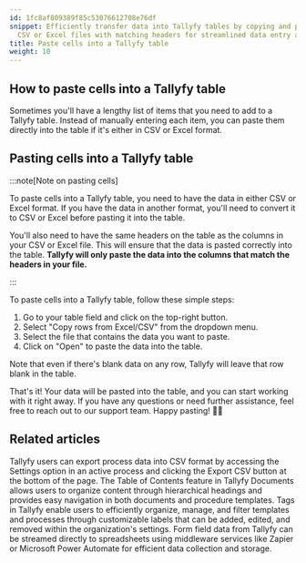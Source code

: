 ```yaml
---
id: 1fc8af809389f85c53076612708e76df
snippet: Efficiently transfer data into Tallyfy tables by copying and pasting from
  CSV or Excel files with matching headers for streamlined data entry and management.
title: Paste cells into a Tallyfy table
weight: 10
---
```


## How to paste cells into a Tallyfy table

Sometimes you'll have a lengthy list of items that you need to add to a Tallyfy table. Instead of manually entering each item, you can paste them directly into the table if it's either in CSV or Excel format.

## Pasting cells into a Tallyfy table

:::note[Note on pasting cells]

To paste cells into a Tallyfy table, you need to have the data in either CSV or Excel format. If you have the data in another format, you'll need to convert it to CSV or Excel before pasting it into the table.

You'll also need to have the same headers on the table as the columns in your CSV or Excel file. This will ensure that the data is pasted correctly into the table. **Tallyfy will only paste the data into the columns that match the headers in your file.**

:::

To paste cells into a Tallyfy table, follow these simple steps:

1. Go to your table field and click on the top-right button.
2. Select "Copy rows from Excel/CSV" from the dropdown menu.
3. Select the file that contains the data you want to paste.
4. Click on "Open" to paste the data into the table.

Note that even if there's blank data on any row, Tallyfy will leave that row blank in the table.

That's it! Your data will be pasted into the table, and you can start working with it right away. If you have any questions or need further assistance, feel free to reach out to our support team. Happy pasting! 🚀🌟


## Related articles
<CardGrid>
<LinkTitleCard header="<b>Processes > Export process to CSV</b>" href="/products/pro/tracking-and-tasks/processes/how-can-i-export-tallyfy-processes-to-csv/" > Tallyfy users can export process data into CSV format by accessing the Settings option in an active process and clicking the Export CSV button at the bottom of the page. </LinkTitleCard>
<LinkTitleCard header="<b>Documents > Create a Table of Contents</b>" href="/products/pro/documenting/documents/how-to-create-a-table-of-contents-in-tallyfy/" > The Table of Contents feature in Tallyfy Documents allows users to organize content through hierarchical headings and provides easy navigation in both documents and procedure templates. </LinkTitleCard>
<LinkTitleCard header="<b>Templates > Tags</b>" href="/products/pro/documenting/templates/how-to-manage-templates-and-processes-with-tags/" > Tags in Tallyfy enable users to efficiently organize, manage, and filter templates and processes through customizable labels that can be added, edited, and removed within the organization's settings. </LinkTitleCard>
<LinkTitleCard header="<b>Middleware > Stream data to a spreadsheet</b>" href="/products/pro/integrations/middleware/how-can-i-export-form-fields-from-tallyfy-to-spreadsheet/" > Form field data from Tallyfy can be streamed directly to spreadsheets using middleware services like Zapier or Microsoft Power Automate for efficient data collection and storage. </LinkTitleCard>
</CardGrid>